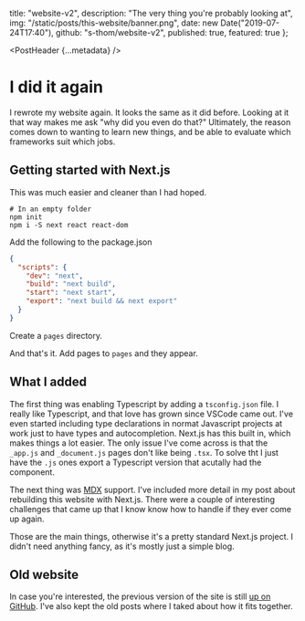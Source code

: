 
  title: "website-v2",
  description: "The very thing you're probably looking at",
  img: "/static/posts/this-website/banner.png",
  date: new Date("2019-07-24T17:40"),
  github: "s-thom/website-v2",
  published: true,
  featured: true
};

<PostHeader {...metadata} />

# I did it again

I rewrote my website again. It looks the same as it did before. Looking at it that way makes me ask "why did you even do that?" Ultimately, the reason comes down to wanting to learn new things, and be able to evaluate which frameworks suit which jobs.

## Getting started with Next.js

This was much easier and cleaner than I had hoped.

```
# In an empty folder
npm init
npm i -S next react react-dom
```

Add the following to the package.json

```json
{
  "scripts": {
    "dev": "next",
    "build": "next build",
    "start": "next start",
    "export": "next build && next export"
  }
}
```

Create a `pages` directory.

And that's it. Add pages to `pages` and they appear.

## What I added

The first thing was enabling Typescript by adding a `tsconfig.json` file. I really like Typescript, and that love has grown since VSCode came out. I've even started including type declarations in normat Javascript projects at work just to have types and autocompletion. Next.js has this built in, which makes things a lot easier. The only issue I've come across is that the `_app.js` and `_document.js` pages don't like being `.tsx`. To solve tht I just have the `.js` ones export a Typescript version that acutally had the component.

The next thing was [MDX](https://mdxjs.com) support. I've included more detail in my post about rebuilding this website with Next.js. There were a couple of interesting challenges that came up that I know know how to handle if they ever come up again.

<LargeLink
  href="/posts/static-site-with-next-js"
  title="Creating a static website with Next.js"
/>

Those are the main things, otherwise it's a pretty standard Next.js project. I didn't need anything fancy, as it's mostly just a simple blog.

## Old website

In case you're interested, the previous version of the site is still [up on GitHub](https://github.com/s-thom/website). I've also kept the old posts where I taked about how it fits together.

<LargeLink href="/posts/this-website" title="This Website" />
<LargeLink href="/projects/website" title="website" />
